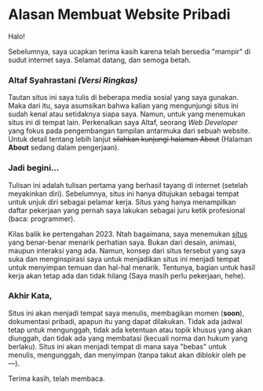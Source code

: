 # Alasan Membuat Website Pribadi

Halo!

Sebelumnya, saya ucapkan terima kasih karena telah bersedia "mampir" di sudut internet saya. Selamat datang, dan semoga betah.<br/>

### Altaf Syahrastani _(Versi Ringkas)_

Tautan situs ini saya tulis di beberapa media sosial yang saya gunakan. Maka dari itu, saya asumsikan bahwa kalian yang mengunjungi situs ini sudah kenal atau setidaknya siapa saya. Namun, untuk yang menemukan situs ini di tempat lain. Perkenalkan saya Altaf, seorang _Web Developer_ yang fokus pada pengembangan tampilan antarmuka dari sebuah website. Untuk detail tentang lebih lanjut <s>silahkan kunjungi halaman About</s> (Halaman **About** sedang dalam pengerjaan).

### Jadi begini...

Tulisan ini adalah tulisan pertama yang berhasil tayang di internet (setelah meyakinkan diri). Sebelumnya, situs ini hanya ditujukan sebagai tempat untuk unjuk diri sebagai pelamar kerja. Situs yang hanya menampilkan daftar pekerjaan yang pernah saya lakukan sebagai juru ketik profesional (baca: programmer).

Kilas balik ke pertengahan 2023. Ntah bagaimana, saya menemukan [situs](https://rizaldy.club/) yang benar-benar menarik perhatian saya. Bukan dari desain, animasi, maupun interaksi yang ada. Namun, konsep dari situs tersebut yang saya suka dan menginspirasi saya untuk menjadikan situs ini menjadi tempat untuk menyimpan temuan dan hal-hal menarik. Tentunya, bagian untuk hasil kerja akan tetap ada dan tidak hilang (Saya masih perlu pekerjaan, hehe).

### Akhir Kata,

Situs ini akan menjadi tempat saya menulis, membagikan momen (**soon**), dokumentasi pribadi, apapun itu yang dapat dilakukan. Tidak ada jadwal tetap untuk mengunggah, tidak ada ketentuan atau topik khusus yang akan diunggah, dan tidak ada yang membatasi (kecuali norma dan hukum yang berlaku). Situs ini akan menjadi tempat di mana saya "bebas" untuk menulis, mengunggah, dan menyimpan (tanpa takut akan diblokir oleh pe—).

Terima kasih, telah membaca.
